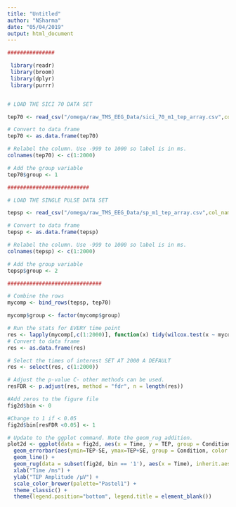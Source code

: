 ```yaml
---
title: "Untitled"
author: "NSharma"
date: "05/04/2019"
output: html_document
---
```


```r
###############

 library(readr)
 library(broom)
 library(dplyr)
 library(purrr)


# LOAD THE SICI 70 DATA SET

tep70 <- read_csv("/omega/raw_TMS_EEG_Data/sici_70_m1_tep_array.csv",col_names = FALSE)

# Convert to data frame
tep70 <- as.data.frame(tep70)

# Relabel the column. Use -999 to 1000 so label is in ms. 
colnames(tep70) <- c(1:2000)

# Add the group variable  
tep70$group <- 1

##########################

# LOAD THE SINGLE PULSE DATA SET

tepsp <- read_csv("/omega/raw_TMS_EEG_Data/sp_m1_tep_array.csv",col_names = FALSE)

# Convert to data frame
tepsp <- as.data.frame(tepsp)

# Relabel the column. Use -999 to 1000 so label is in ms. 
colnames(tepsp) <- c(1:2000)

# Add the group variable 
tepsp$group <- 2

##############################

# Combine the rows 
mycomp <- bind_rows(tepsp, tep70)

mycomp$group <- factor(mycomp$group)

# Run the stats for EVERY time point
res <- lapply(mycomp[,c(1:2000)], function(x) tidy(wilcox.test(x ~ mycomp$group, paired = TRUE ))$p.value)
# Convert to data frame
res <- as.data.frame(res)

# Select the times of interest SET AT 2000 A DEFAULT
res <- select(res, c(1:2000))

# Adjust the p-value C- other methods can be used. 
resFDR <- p.adjust(res, method = "fdr", n = length(res))

#Add zeros to the figure file 
fig2d$bin <- 0

#Change to 1 if < 0.05 
fig2d$bin[resFDR <0.05] <- 1

# Update to the ggplot command. Note the geom_rug addition. 
plot2d <- ggplot(data = fig2d, aes(x = Time, y = TEP, group = Condition))+
  geom_errorbar(aes(ymin=TEP-SE, ymax=TEP+SE, group = Condition, color = Condition)) +
  geom_line() +
  geom_rug(data = subset(fig2d, bin == '1'), aes(x = Time), inherit.aes = F) +
  xlab("Time /ms") +
  ylab("TEP Amplitude /µV") +
  scale_color_brewer(palette="Pastel1") +
  theme_classic() +
  theme(legend.position="bottom", legend.title = element_blank())
```

